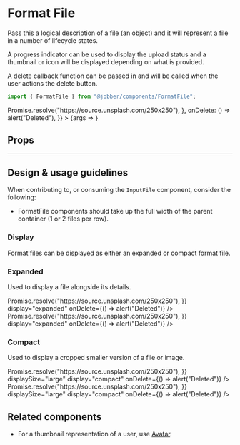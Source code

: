 
<Meta title="Components/FormatFile" component={FormatFile} />

# Format File

Pass this a logical description of a file (an object) and it will represent a
file in a number of lifecycle states.

A progress indicator can be used to display the upload status and a thumbnail or
icon will be displayed depending on what is provided.

A delete callback function can be passed in and will be called when the user
actions the delete button.

```ts
import { FormatFile } from "@jobber/components/FormatFile";
```

<Canvas>
  <Story
    name="FormatFile"
    args={{
      file: {
        key: "abc",
        name: "myballisbigandroundIamrollingitontheground.png",
        type: "image/png",
        size: 213402324,
        progress: 1,
        src: () => Promise.resolve("https://source.unsplash.com/250x250"),
      },
      onDelete: () => alert("Deleted"),
    }}
  >
    {args => <FormatFile {...args} />}
  </Story>
</Canvas>

## Props

<ArgsTable of={FormatFile} story="FormatFile" />

---

## Design & usage guidelines

When contributing to, or consuming the `InputFile` component, consider the
following:

- FormatFile components should take up the full width of the parent container (1
  or 2 files per row).

### Display

Format files can be displayed as either an expanded or compact format file.

### Expanded

Used to display a file alongside its details.

<Canvas>
  <Content>
    <FormatFile
      file={{
        key: "abc",
        name: "myballisbigandroundIamrollingitontheground.png",
        type: "image/png",
        size: 213402324,
        progress: 0.5,
        src: () => Promise.resolve("https://source.unsplash.com/250x250"),
      }}
      display="expanded"
      onDelete={() => alert("Deleted")}
    />
    <FormatFile
      file={{
        key: "abc",
        name: "image_of_something.png",
        type: "image/png",
        size: 213402324,
        progress: 1,
        src: () => Promise.resolve("https://source.unsplash.com/250x250"),
      }}
      display="expanded"
      onDelete={() => alert("Deleted")}
    />
  </Content>
</Canvas>

### Compact

Used to display a cropped smaller version of a file or image.

<Canvas>
  <Content>
    <FormatFile
      file={{
        key: "abc",
        name: "myballisbigandroundIamrollingitontheground.png",
        type: "image/png",
        size: 213402324,
        progress: 0.5,
        src: () => Promise.resolve("https://source.unsplash.com/250x250"),
      }}
      displaySize="large"
      display="compact"
      onDelete={() => alert("Deleted")}
    />
    <FormatFile
      file={{
        key: "abc",
        name: "myballisbigandroundIamrollingitontheground.png",
        type: "image/png",
        size: 213402324,
        progress: 1,
        src: () => Promise.resolve("https://source.unsplash.com/250x250"),
      }}
      displaySize="large"
      display="compact"
      onDelete={() => alert("Deleted")}
    />
  </Content>
</Canvas>

## Related components

- For a thumbnail representation of a user, use
  <a href="../?path=/docs/components-avatar--avatar">Avatar</a>.
